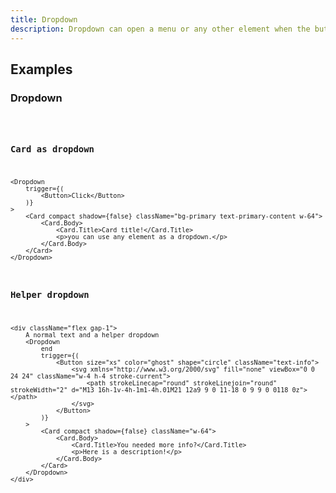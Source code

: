 ```yaml
---
title: Dropdown
description: Dropdown can open a menu or any other element when the button is clicked.
---
```


## Examples

### Dropdown
<code src="./demo/basic.tsx"/>


### Card as dropdown

```tsx live
<Dropdown
    trigger={(
        <Button>Click</Button>
    )}
>
    <Card compact shadow={false} className="bg-primary text-primary-content w-64">
        <Card.Body>
            <Card.Title>Card title!</Card.Title>
            <p>you can use any element as a dropdown.</p>
        </Card.Body>
    </Card>
</Dropdown>

```

### Helper dropdown
```tsx live
<div className="flex gap-1">
    A normal text and a helper dropdown
    <Dropdown
        end
        trigger={(
            <Button size="xs" color="ghost" shape="circle" className="text-info">
                <svg xmlns="http://www.w3.org/2000/svg" fill="none" viewBox="0 0 24 24" className="w-4 h-4 stroke-current">
                    <path strokeLinecap="round" strokeLinejoin="round" strokeWidth="2" d="M13 16h-1v-4h-1m1-4h.01M21 12a9 9 0 11-18 0 9 9 0 0118 0z"></path>
                </svg>
            </Button>
        )}
    >
        <Card compact shadow={false} className="w-64">
            <Card.Body>
                <Card.Title>You needed more info?</Card.Title>
                <p>Here is a description!</p>
            </Card.Body>
        </Card>
    </Dropdown>
</div>

```